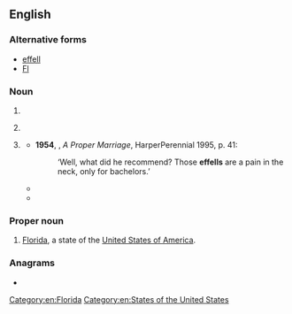 {{also|fl|Fl|fl.|Fl.|ﬂ}}
==English==

===Alternative forms===
*[[effell]]
*[[Fl]]

===Noun===
{{en-noun}}

# {{abbreviation of|foreign language|lang=en}}
# {{label|en|aviation}} {{abbreviation of|lang=en|flight level}}
# {{lb|en|slang|now|chiefly|historical}} {{abbreviation of|French letter|lang=en}}
#*'''1954''', {{w|Doris Lessing}}, ''A Proper Marriage'', HarperPerennial 1995, p. 41:
#*:‘Well, what did he recommend? Those '''effells''' are a pain in the neck, only for bachelors.’
#* {{quote-text|year=2005|author=Shilpa Agarwal|title=Haunting Bombay|passage=Used and discarded '''Fls'''–French letters–floated in the slime, little opaque vessels carrying human seed into oblivion.}}
#* {{quote-text|year=2012|author=Ian McCall|title=Going Going Gone|page=94|passage=You could buy '''FLs''' quietly in chemists' shops and often in barber shops.}}

===Proper noun===
{{en-proper noun}}

# [[Florida]], a state of the [[United States of America]].

===Anagrams===
* {{l|en|LF}}

[[Category:en:Florida]]
[[Category:en:States of the United States]]